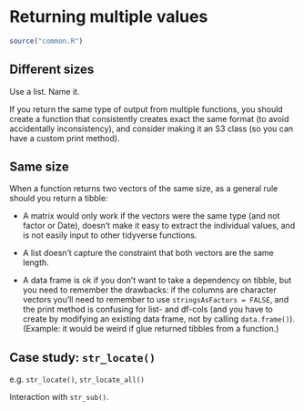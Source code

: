 # Returning multiple values {#out-multi}

```r
source("common.R")
```

## Different sizes

Use a list.
Name it.

If you return the same type of output from multiple functions, you should create a function that consistently creates exact the same format (to avoid accidentally inconsistency), and consider making it an S3 class (so you can have a custom print method).

## Same size

When a function returns two vectors of the same size, as a general rule should you return a tibble:

-   A matrix would only work if the vectors were the same type (and not factor or Date), doesn't make it easy to extract the individual values, and is not easily input to other tidyverse functions.

-   A list doesn't capture the constraint that both vectors are the same length.

-   A data frame is ok if you don't want to take a dependency on tibble, but you need to remember the drawbacks: if the columns are character vectors you'll need to remember to use `stringsAsFactors = FALSE`, and the print method is confusing for list- and df-cols (and you have to create by modifying an existing data frame, not by calling `data.frame()`).
    (Example: it would be weird if glue returned tibbles from a function.)

## Case study: `str_locate()`

e.g. `str_locate()`, `str_locate_all()`

Interaction with `str_sub()`.
